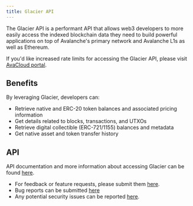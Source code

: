 ```yaml
---
title: Glacier API
---
```


The Glacier API is a performant API that allows web3 developers to more easily access the indexed blockchain data they need to build powerful applications on top of Avalanche's primary network and Avalanche L1s as well as Ethereum.

If you'd like increased rate limits for accessing the Glacier API, please visit [AvaCloud portal](https://avacloud.io/).

Benefits[​](#benefits "Direct link to heading")
-----------------------------------------------

By leveraging Glacier, developers can:

- Retrieve native and ERC-20 token balances and associated pricing information
- Get details related to blocks, transactions, and UTXOs
- Retrieve digital collectible (ERC-721/1155) balances and metadata
- Get native asset and token transfer history

API[​](#api "Direct link to heading")
-------------------------------------

API documentation and more information about accessing Glacier can be found [here](https://glacier.docs.avacloud.io/).

- For feedback or feature requests, please submit them [here](https://forms.gle/gTEoZ2XtRtx4TRSw6).
- Bug reports can be submitted [here](https://docs.google.com/forms/d/e/1FAIpQLSeJQrcp7QoNiqozMDKrVJGX5wpU827d3cVTgF8qa7t_J1Pb-g/viewform)
- Any potential security issues can be reported [here](https://hackenproof.com/avalanche).